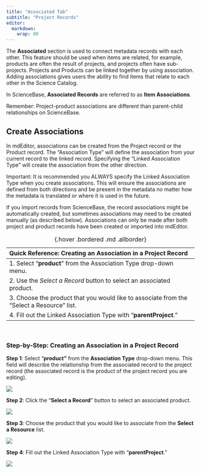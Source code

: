 ```yaml
---
title: "Associated Tab"
subtitle: "Project Records"
editor: 
  markdown: 
    wrap: 80
---
```


The **Associated** section is used to connect metadata records with each other.
This feature should be used when items are related, for example, products are
often the result of projects, and projects often have sub-projects. Projects and
Products can be linked together by using association. Adding associations gives
users the ability to find items that relate to each other in the Science
Catalog.

:::{.callout-note icon=false} 
In ScienceBase, **Associated Records** are referred to as **Item Associations**.
:::

:::{.callout-note icon=false} 
Remember: Project-product associations are different than parent-child
relationships on ScienceBase.
:::

## Create Associations

In mdEditor, associations can be created from the Project record or the Product
record. The "Association Type" will define the association from your current
record to the linked record. Specifying the "Linked Association Type" will
create the association from the other direction.

:::{.callout-note icon=false} 
Important: It is recommended you ALWAYS specify the
Linked Association Type when you create associations. This will ensure the
associations are defined from both directions and be present in the metadata no
matter how the metadata is translated or where it is used in the future. 
:::

If you import records from ScienceBase, the record associations might be
automatically created, but sometimes associations may need to be created
manually (as described below). Associations can only be made after both project
and product records have been created or imported into mdEditor.

| Quick Reference: Creating an Association in a Project Record                               |
|:-------------------------------------------------------------------------------|
| 1\. Select "**product**" from the Association Type drop-down menu.                         |
| 2\. Use the *Select a Record* button to select an associated product.                      |
| 3\. Choose the product that you would like to associate from the "Select a Resource" list. |
| 4\. Fill out the Linked Association Type with "**parentProject**."                         |
: {.hover .bordered .md .allborder}   

<br/>

### Step-by-Step: Creating an Association in a Project Record

**Step 1**: Select "**product"** from the **Association Type** drop-down menu.
This field will describe the relationship from the associated record to the
project record (the associated record is the product of the project record you
are editing).

![](../../assets/product_association_lcc.png)

**Step 2**: Click the "**Select a Record**" button to select an associated
product.

![](../../assets/select_a_record_button.png)

**Step 3**: Choose the product that you would like to associate from the
**Select a Resource** list.

![](../../assets/select_a_resource_product_window.png)

**Step 4**: Fill out the Linked Association Type with "**parentProject**."

![](../../assets/project_association_linked_record.png)
